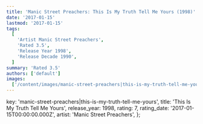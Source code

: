 ```yaml
---
title: 'Manic Street Preachers: This Is My Truth Tell Me Yours (1998)'
date: '2017-01-15'
lastmod: '2017-01-15'
tags:
  [
    'Artist Manic Street Preachers',
    'Rated 3.5',
    'Release Year 1998',
    'Release Decade 1990',
  ]
summary: 'Rated 3.5'
authors: ['default']
images:
  ['/content/images/manic-street-preachers|this-is-my-truth-tell-me-yours.jpg']
---
```


  key: 'manic-street-preachers|this-is-my-truth-tell-me-yours',
  title: 'This Is My Truth Tell Me Yours',
  release_year: 1998,
  rating: 7,
  rating_date: '2017-01-15T00:00:00.000Z',
  artist: 'Manic Street Preachers',
};

<MusicRating data={data} />
